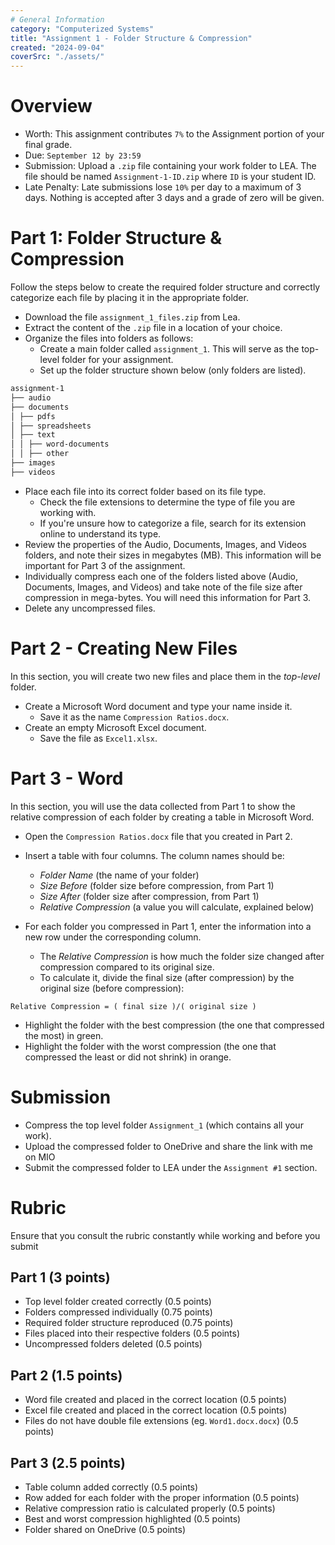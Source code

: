 ```yaml
---
# General Information
category: "Computerized Systems"
title: "Assignment 1 - Folder Structure & Compression"
created: "2024-09-04"
coverSrc: "./assets/"
---
```


# Overview

- Worth: This assignment contributes `7%` to the Assignment portion of your final grade.
- Due: `September 12 by 23:59`
- Submission: Upload a `.zip` file containing your work folder to LEA. The file should be named `Assignment-1-ID.zip` where `ID` is your student ID.
- Late Penalty: Late submissions lose `10%` per day to a maximum of 3 days. Nothing is accepted after 3 days and a grade of zero will be given.

# Part 1: Folder Structure & Compression

Follow the steps below to create the required folder structure and correctly categorize each file by placing it in the appropriate folder.

- Download the file `assignment_1_files.zip` from Lea.
- Extract the content of the `.zip` file in a location of your choice.
- Organize the files into folders as follows:
  - Create a main folder called `assignment_1`. This will serve as the top-level folder for your assignment.
  - Set up the folder structure shown below (only folders are listed).

```md
assignment-1
├── audio
├── documents
│ ├── pdfs
│ ├── spreadsheets
│ ├── text
│ │ ├── word-documents
│ │ ├── other
├── images
├── videos
```

- Place each file into its correct folder based on its file type.
  - Check the file extensions to determine the type of file you are working with.
  - If you're unsure how to categorize a file, search for its extension online to understand its type.
- Review the properties of the Audio, Documents, Images, and Videos folders, and note their sizes in megabytes (MB). This information will be important for Part 3 of the assignment.
- Individually compress each one of the folders listed above (Audio, Documents, Images, and Videos) and take note of the file size after compression in mega-bytes. You will need this information for Part 3.
- Delete any uncompressed files.

# Part 2 - Creating New Files

In this section, you will create two new files and place them in the _top-level_ folder.

- Create a Microsoft Word document and type your name inside it.
  - Save it as the name `Compression Ratios.docx`.
- Create an empty Microsoft Excel document.
  - Save the file as `Excel1.xlsx`.

# Part 3 - Word

In this section, you will use the data collected from Part 1 to show the relative compression of each folder by creating a table in Microsoft Word.

- Open the `Compression Ratios.docx` file that you created in Part 2.
- Insert a table with four columns. The column names should be:

  - _Folder Name_ (the name of your folder)
  - _Size Before_ (folder size before compression, from Part 1)
  - _Size After_ (folder size after compression, from Part 1)
  - _Relative Compression_ (a value you will calculate, explained below)

- For each folder you compressed in Part 1, enter the information into a new row under the corresponding column.
  - The _Relative Compression_ is how much the folder size changed after compression compared to its original size.
  - To calculate it, divide the final size (after compression) by the original size (before compression):

```text
Relative Compression = ( final size )/( original size )
```

- Highlight the folder with the best compression (the one that compressed the most) in green.
- Highlight the folder with the worst compression (the one that compressed the least or did not shrink) in orange.

# Submission

- Compress the top level folder `Assignment_1` (which contains all your work).
- Upload the compressed folder to OneDrive and share the link with me on MIO
- Submit the compressed folder to LEA under the `Assignment #1` section.

# Rubric

Ensure that you consult the rubric constantly while working and before you submit

## Part 1 (3 points)

- Top level folder created correctly (0.5 points)
- Folders compressed individually (0.75 points)
- Required folder structure reproduced (0.75 points)
- Files placed into their respective folders (0.5 points)
- Uncompressed folders deleted (0.5 points)

## Part 2 (1.5 points)

- Word file created and placed in the correct location (0.5 points)
- Excel file created and placed in the correct location (0.5 points)
- Files do not have double file extensions (eg. `Word1.docx.docx`) (0.5 points)

## Part 3 (2.5 points)

- Table column added correctly (0.5 points)
- Row added for each folder with the proper information (0.5 points)
- Relative compression ratio is calculated properly (0.5 points)
- Best and worst compression highlighted (0.5 points)
- Folder shared on OneDrive (0.5 points)
